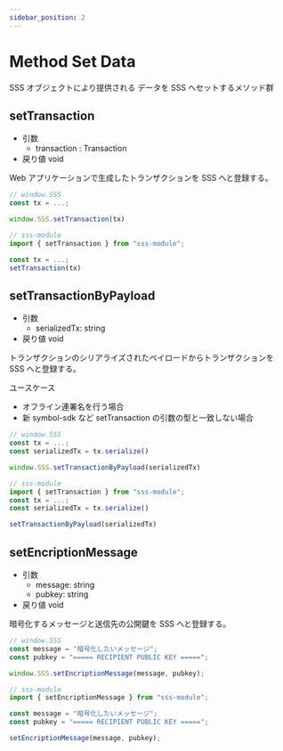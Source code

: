 ```yaml
---
sidebar_position: 2
---
```


# Method Set Data

SSS オブジェクトにより提供される データを SSS へセットするメソッド群

## setTransaction

- 引数
  - transaction : Transaction
- 戻り値 void

Web アプリケーションで生成したトランザクションを SSS へと登録する。

```ts
// window.SSS
const tx = ...;

window.SSS.setTransaction(tx)
```

```ts
// sss-module
import { setTransaction } from "sss-module";

const tx = ...;
setTransaction(tx)

```

## setTransactionByPayload

- 引数
  - serializedTx: string
- 戻り値 void

トランザクションのシリアライズされたペイロードからトランザクションを SSS へと登録する。

ユースケース

- オフライン連署名を行う場合
- 新 symbol-sdk など setTransaction の引数の型と一致しない場合

```ts
// window.SSS
const tx = ...;
const serializedTx = tx.serialize()

window.SSS.setTransactionByPayload(serializedTx)
```

```ts
// sss-module
import { setTransaction } from "sss-module";
const tx = ...;
const serializedTx = tx.serialize()

setTransactionByPayload(serializedTx)
```

## setEncriptionMessage

- 引数
  - message: string
  - pubkey: string
- 戻り値 void

暗号化するメッセージと送信先の公開鍵を SSS へと登録する。

```ts
// window.SSS
const message = "暗号化したいメッセージ";
const pubkey = "===== RECIPIENT PUBLIC KEY =====";

window.SSS.setEncriptionMessage(message, pubkey);
```

```ts
// sss-module
import { setEncriptionMessage } from "sss-module";

const message = "暗号化したいメッセージ";
const pubkey = "===== RECIPIENT PUBLIC KEY =====";

setEncriptionMessage(message, pubkey);
```
